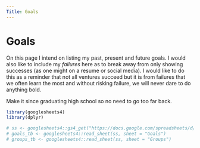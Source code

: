 ```yaml
---
Title: Goals
---
```


# Goals

On this page I intend on listing my past, present and future goals. I would also like to include my *failures* here as to break away from only showing successes (as one might on a resume or social media). I would like to do this as a reminder that not all ventures succeed but it is from failures that we often learn the most and without risking failure, we will never dare to do anything bold.


Make it since graduating high school so no need to go too far back.

```r
library(googlesheets4)
library(dplyr)

```


```r
# ss <- googlesheets4::gs4_get("https://docs.google.com/spreadsheets/d/1kRK0zWsGz7GOHhtWSaV_9SlZ2zRxns_pVEh4YMJtsLQ/edit#gid=0")
# goals_tb <- googlesheets4::read_sheet(ss, sheet = "Goals")
# groups_tb <- googlesheets4::read_sheet(ss, sheet = "Groups")

```